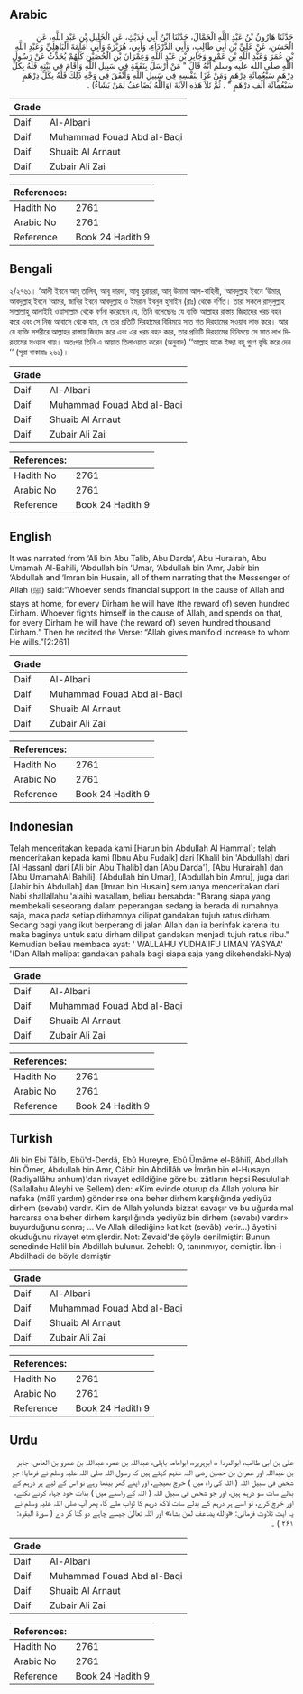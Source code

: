 ## Arabic


<div dir="rtl" lang="ar" style={{fontSize:'larger',backgroundColor:'#f8f9fa',padding:20}}>
حَدَّثَنَا هَارُونُ بْنُ عَبْدِ اللَّهِ الْحَمَّالُ، حَدَّثَنَا ابْنُ أَبِي فُدَيْكٍ، عَنِ الْخَلِيلِ بْنِ عَبْدِ اللَّهِ، عَنِ الْحَسَنِ، عَنْ عَلِيِّ بْنِ أَبِي طَالِبٍ، وَأَبِي الدَّرْدَاءِ، وَأَبِي، هُرَيْرَةَ وَأَبِي أُمَامَةَ الْبَاهِلِيِّ وَعَبْدِ اللَّهِ بْنِ عُمَرَ وَعَبْدِ اللَّهِ بْنِ عَمْرٍو وَجَابِرِ بْنِ عَبْدِ اللَّهِ وَعِمْرَانَ بْنِ الْحُصَيْنِ كُلُّهُمْ يُحَدِّثُ عَنْ رَسُولِ اللَّهِ صلى الله عليه وسلم أَنَّهُ قَالَ ‏"‏ مَنْ أَرْسَلَ بِنَفَقَةٍ فِي سَبِيلِ اللَّهِ وَأَقَامَ فِي بَيْتِهِ فَلَهُ بِكُلِّ دِرْهَمٍ سَبْعُمِائَةِ دِرْهَمٍ وَمَنْ غَزَا بِنَفْسِهِ فِي سَبِيلِ اللَّهِ وَأَنْفَقَ فِي وَجْهِ ذَلِكَ فَلَهُ بِكُلِّ دِرْهَمٍ سَبْعُمِائَةِ أَلْفِ دِرْهَمٍ ‏"‏ ‏.‏ ثُمَّ تَلاَ هَذِهِ الآيَةَ ‏(وَاللَّهُ يُضَاعِفُ لِمَنْ يَشَاءُ)‏ ‏.‏
</div>
<div style={{backgroundColor:'#f8f9fa',padding:20, marginBottom: 10}}><table> <thead> <tr> <th>Grade</th> <th></th> </tr> </thead> <tbody> <tr><td>Daif</td><td>Al-Albani</td></tr><tr><td>Daif</td><td>Muhammad Fouad Abd al-Baqi</td></tr><tr><td>Daif</td><td>Shuaib Al Arnaut</td></tr><tr><td>Daif</td><td>Zubair Ali Zai</td></tr></tbody></table><table> <thead> <tr> <th>References:</th> <th></th> </tr> </thead> <tbody><tr><td>Hadith No</td><td>2761</td></tr><tr><td>Arabic No</td><td>2761</td></tr><tr><td>Reference</td><td>Book 24 Hadith 9</td></tr></tbody></table></div>

## Bengali


<div dir="ltr" lang="bn" style={{fontSize:'larger',backgroundColor:'#f8f9fa',padding:20}}>
২/২৭৬১। ‘আলী ইবনে আবূ তালিব, আবূ দারদা, আবূ হুরায়রা, আবূ উমামা আল-বাহিলী, ‘আবদুল্লাহ ইবনে ‘উমার, আবদুল্লাহ ইবনে ‘আমর, জাবির ইবনে আবদুল্লাহ ও ইমরান ইবনুল হুসাইন (রাঃ) থেকে বর্ণিত। তারা সকলে রাসূলুল্লাহ সাল্লাল্লাহু আলাইহি ওয়াসাল্লাম থেকে বর্ণনা করেছেন যে, তিনি বলেছেনঃ যে ব্যক্তি আল্লাহর রাস্তায় জিহাদের খরচ বহন করে এবং সে নিজ আবাসে থেকে যায়, সে তার প্রতিটি দিরহামের বিনিময়ে সাত শত দিরহামের সওয়াব লাভ করে। আর যে ব্যক্তি সশরীরে আল্লাহর রাস্তায় জিহাদ করে এবং এর খরচ বহন করে, তার প্রতিটি দিরহামের বিনিময়ে সে সাত লাখ দিরহামের সওয়াব পায়। অতঃপর তিনি এ আয়াত তিলাওয়াত করেন (অনুবাদ) ‘‘আল্লাহ যাকে ইচ্ছা বহু গুণে বৃদ্ধি করে দেন ’’ (সূরা বাকারাঃ ২৬১)।
</div>
<div style={{backgroundColor:'#f8f9fa',padding:20, marginBottom: 10}}><table> <thead> <tr> <th>Grade</th> <th></th> </tr> </thead> <tbody> <tr><td>Daif</td><td>Al-Albani</td></tr><tr><td>Daif</td><td>Muhammad Fouad Abd al-Baqi</td></tr><tr><td>Daif</td><td>Shuaib Al Arnaut</td></tr><tr><td>Daif</td><td>Zubair Ali Zai</td></tr></tbody></table><table> <thead> <tr> <th>References:</th> <th></th> </tr> </thead> <tbody><tr><td>Hadith No</td><td>2761</td></tr><tr><td>Arabic No</td><td>2761</td></tr><tr><td>Reference</td><td>Book 24 Hadith 9</td></tr></tbody></table></div>

## English


<div dir="ltr" lang="en" style={{fontSize:'larger',backgroundColor:'#f8f9fa',padding:20}}>
It was narrated from ‘Ali bin Abu Talib, Abu Darda’, Abu Hurairah, Abu Umamah Al-Bahili, ‘Abdullah bin ‘Umar, ‘Abdullah bin ‘Amr, Jabir bin ‘Abdullah and ‘Imran bin Husain, all of them narrating that the Messenger of Allah (ﷺ) said:“Whoever sends financial support in the cause of Allah and stays at home, for every Dirham he will have (the reward of) seven hundred Dirham. Whoever fights himself in the cause of Allah, and spends on that, for every Dirham he will have (the reward of) seven hundred thousand Dirham.” Then he recited the Verse: “Allah gives manifold increase to whom He wills.”[2:261]
</div>
<div style={{backgroundColor:'#f8f9fa',padding:20, marginBottom: 10}}><table> <thead> <tr> <th>Grade</th> <th></th> </tr> </thead> <tbody> <tr><td>Daif</td><td>Al-Albani</td></tr><tr><td>Daif</td><td>Muhammad Fouad Abd al-Baqi</td></tr><tr><td>Daif</td><td>Shuaib Al Arnaut</td></tr><tr><td>Daif</td><td>Zubair Ali Zai</td></tr></tbody></table><table> <thead> <tr> <th>References:</th> <th></th> </tr> </thead> <tbody><tr><td>Hadith No</td><td>2761</td></tr><tr><td>Arabic No</td><td>2761</td></tr><tr><td>Reference</td><td>Book 24 Hadith 9</td></tr></tbody></table></div>

## Indonesian


<div dir="ltr" lang="id" style={{fontSize:'larger',backgroundColor:'#f8f9fa',padding:20}}>
Telah menceritakan kepada kami [Harun bin Abdullah Al Hammal]; telah menceritakan kepada kami [Ibnu Abu Fudaik] dari [Khalil bin 'Abdullah] dari [Al Hassan] dari [Ali bin Abu Thalib] dan [Abu Darda'], [Abu Hurairah] dan [Abu UmamahAl Bahili], [Abdullah bin Umar], [Abdullah bin Amru], juga dari [Jabir bin Abdullah] dan [Imran bin Husain] semuanya menceritakan dari Nabi shallallahu 'alaihi wasallam, beliau bersabda: "Barang siapa yang membekali seseorang dalam peperangan sedang ia berada di rumahnya saja, maka pada setiap dirhamnya dilipat gandakan tujuh ratus dirham. Sedang bagi yang ikut berperang di jalan Allah dan ia berinfak karena itu maka baginya untuk satu dirham dilipat gandakan menjadi tujuh ratus ribu." Kemudian beliau membaca ayat: ' WALLAHU YUDHA'IFU LIMAN YASYAA' '(Dan Allah melipat gandakan pahala bagi siapa saja yang dikehendaki-Nya)
</div>
<div style={{backgroundColor:'#f8f9fa',padding:20, marginBottom: 10}}><table> <thead> <tr> <th>Grade</th> <th></th> </tr> </thead> <tbody> <tr><td>Daif</td><td>Al-Albani</td></tr><tr><td>Daif</td><td>Muhammad Fouad Abd al-Baqi</td></tr><tr><td>Daif</td><td>Shuaib Al Arnaut</td></tr><tr><td>Daif</td><td>Zubair Ali Zai</td></tr></tbody></table><table> <thead> <tr> <th>References:</th> <th></th> </tr> </thead> <tbody><tr><td>Hadith No</td><td>2761</td></tr><tr><td>Arabic No</td><td>2761</td></tr><tr><td>Reference</td><td>Book 24 Hadith 9</td></tr></tbody></table></div>

## Turkish


<div dir="ltr" lang="tr" style={{fontSize:'larger',backgroundColor:'#f8f9fa',padding:20}}>
Ali bin Ebi Tâlib, Ebü'd-Derdâ, Ebû Hureyre, Ebû Ümâme el-Bâhilî, Abdullah bin Ömer, Abdullah bin Amr, Câbir bin Abdillâh ve İmrân bin el-Husayn (Radiyallâhu anhum)'dan rivayet edildiğine göre bu zâtların hepsi Resulullah (Sallallahu Aleyhi ve Sellem)'den: «Kim evinde oturup da Allah yoluna bir nafaka (mâlî yardım) gönderirse ona beher dirhem karşılığında yediyüz dirhem (sevabı) vardır. Kim de Allah yolunda bizzat savaşır ve bu uğurda mal harcarsa ona beher dirhem karşılığında yediyüz bin dirhem (sevabı) vardır» buyurduğunu sonra; ... Ve Allah dilediğine kat kat (sevâb) verir...) âyetini okuduğunu rivayet etmişlerdir. Not: Zevaid'de şöyle denilmiştir: Bunun senedinde Halil bin Abdillah bulunur. Zehebl: O, tanınmıyor, demiştir. İbn-i AbdiIhadi de böyle demiştir
</div>
<div style={{backgroundColor:'#f8f9fa',padding:20, marginBottom: 10}}><table> <thead> <tr> <th>Grade</th> <th></th> </tr> </thead> <tbody> <tr><td>Daif</td><td>Al-Albani</td></tr><tr><td>Daif</td><td>Muhammad Fouad Abd al-Baqi</td></tr><tr><td>Daif</td><td>Shuaib Al Arnaut</td></tr><tr><td>Daif</td><td>Zubair Ali Zai</td></tr></tbody></table><table> <thead> <tr> <th>References:</th> <th></th> </tr> </thead> <tbody><tr><td>Hadith No</td><td>2761</td></tr><tr><td>Arabic No</td><td>2761</td></tr><tr><td>Reference</td><td>Book 24 Hadith 9</td></tr></tbody></table></div>

## Urdu


<div dir="rtl" lang="ur" style={{fontSize:'larger',backgroundColor:'#f8f9fa',padding:20}}>
علی بن ابی طالب، ابوالدردا ء، ابوہریرہ، ابوامامہ باہلی، عبداللہ بن عمر، عبداللہ بن عمرو بن العاص، جابر بن عبداللہ اور عمران بن حصین رضی اللہ عنہم کہتے ہیں کہ رسول اللہ صلی اللہ علیہ وسلم نے فرمایا: جو شخص فی سبیل اللہ ( اللہ کی راہ میں ) خرچ بھیجے، اور اپنے گھر بیٹھا رہے تو اس کے لیے ہر درہم کے بدلے سات سو درہم ہیں، اور جو شخص فی سبیل اللہ ( اللہ کے راستے میں ) بذات خود جہاد کرنے نکلے، اور خرچ کرے، تو اسے ہر درہم کے بدلے سات لاکھ درہم کا ثواب ملے گا، پھر آپ صلی اللہ علیہ وسلم نے یہ آیت تلاوت فرمائی: «والله يضاعف لمن يشاء» اور اللہ تعالیٰ جیسے چاہے دو گنا کر دے ( سورۃ البقرہ: ۲۶۱ ) ۔
</div>
<div style={{backgroundColor:'#f8f9fa',padding:20, marginBottom: 10}}><table> <thead> <tr> <th>Grade</th> <th></th> </tr> </thead> <tbody> <tr><td>Daif</td><td>Al-Albani</td></tr><tr><td>Daif</td><td>Muhammad Fouad Abd al-Baqi</td></tr><tr><td>Daif</td><td>Shuaib Al Arnaut</td></tr><tr><td>Daif</td><td>Zubair Ali Zai</td></tr></tbody></table><table> <thead> <tr> <th>References:</th> <th></th> </tr> </thead> <tbody><tr><td>Hadith No</td><td>2761</td></tr><tr><td>Arabic No</td><td>2761</td></tr><tr><td>Reference</td><td>Book 24 Hadith 9</td></tr></tbody></table></div>